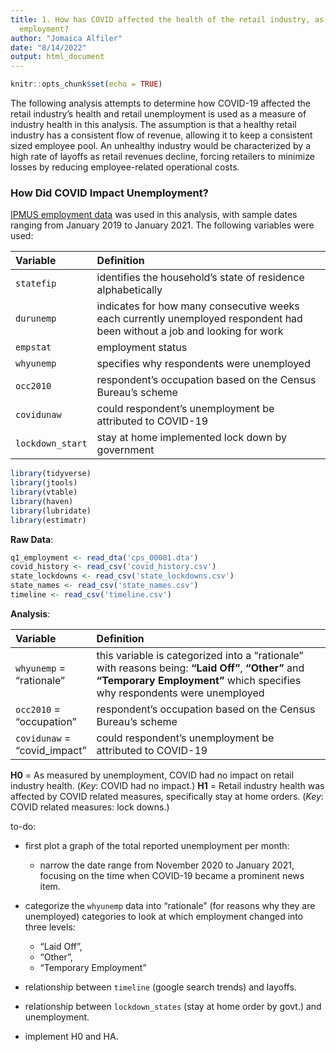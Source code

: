 ```yaml
---
title: 1. How has COVID affected the health of the retail industry, as measured by
  employment?
author: "Jomaica Alfiler"
date: "8/14/2022"
output: html_document
---
```


```r
knitr::opts_chunk$set(echo = TRUE)
```

The following analysis attempts to determine how COVID-19 affected the retail industry's health and retail unemployment is used as a measure of industry health in this analysis. The assumption is that a healthy retail industry has a consistent flow of revenue, allowing it to keep a consistent sized employee pool. An unhealthy industry would be characterized by a high rate of layoffs as retail revenues decline, forcing retailers to minimize losses by reducing employee-related operational costs.


### How Did COVID Impact Unemployment? 

[IPMUS employment data](https://cps.ipums.org/cps/index.shtml) was used in this analysis, with sample dates ranging from January 2019 to January 2021. The following variables were used:

| Variable |  Definition
|:------    |:-------------------------------------------------     | 
| `statefip` | identifies the household's state of residence alphabetically |
| `durunemp` | indicates for how many consecutive weeks each currently unemployed respondent had been without a job and looking for work |
| `empstat` | employment status |
| `whyunemp` | specifies why respondents were unemployed |            |
| `occ2010`  | respondent's occupation based on the Census Bureau's scheme |
| `covidunaw` | could respondent's unemployment be attributed to COVID-19 |
| `lockdown_start` | stay at home implemented lock down by government |


```r
library(tidyverse)
library(jtools)
library(vtable)
library(haven)
library(lubridate)
library(estimatr)
```

**Raw Data**:
```r
q1_employment <- read_dta('cps_00001.dta') 
covid_history <- read_csv('covid_history.csv') 
state_lockdowns <- read_csv('state_lockdowns.csv')
state_names <- read_csv('state_names.csv')
timeline <- read_csv('timeline.csv')
```

**Analysis**:

| Variable |  Definition
|:------    |:-------------------------------------------------     | 
| `whyunemp` = "rationale" | this variable is categorized into a "rationale" with reasons being: **"Laid Off"**, **"Other"** and **"Temporary Employment"** which specifies why respondents were unemployed |
| `occ2010` = "occupation" | respondent's occupation based on the Census Bureau's scheme |
| `covidunaw` = "covid_impact" | could respondent's unemployment be attributed to COVID-19 |

**H0** = As measured by unemployment, COVID had no impact on retail industry health. (*Key*: COVID had no impact.)
**H1** = Retail industry health was affected by COVID related measures, specifically stay at home orders. (*Key*: COVID related measures: lock downs.)


to-do:

* first plot a graph of the total reported unemployment per month:

  + narrow the date range from November 2020 to January 2021, focusing on the time when COVID-19 became a prominent news item.
  
  
* categorize the `whyunemp` data into "rationale" (for reasons why they are unemployed) categories to look at which employment changed into three levels:

  + “Laid Off”,
  + “Other”,
  + “Temporary Employment”
  
  
* relationship between `timeline` (google search trends) and layoffs.

* relationship between `lockdown_states` (stay at home order by govt.) and unemployment.

* implement H0 and HA.




